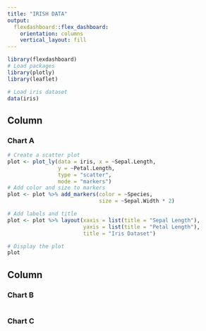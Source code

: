 ---
title: "IRISH DATA"
output: 
  flexdashboard::flex_dashboard:
    orientation: columns
    vertical_layout: fill
---

```{r setup, include=FALSE}
library(flexdashboard)
# Load packages
library(plotly)
library(leaflet)
```

```{r}
# Load iris dataset
data(iris)
```


Column {data-width=650}
-----------------------------------------------------------------------

### Chart A

```{r}
# Create a scatter plot
plot <- plot_ly(data = iris, x = ~Sepal.Length,
                y = ~Petal.Length, 
                type = "scatter",
                mode = "markers")
# Add color and size to markers
plot <- plot %>% add_markers(color = ~Species,
                             size = ~Sepal.Width * 2)

# Add labels and title
plot <- plot %>% layout(xaxis = list(title = "Sepal Length"), 
                        yaxis = list(title = "Petal Length"), 
                        title = "Iris Dataset")

# Display the plot
plot
```

Column {data-width=350}
-----------------------------------------------------------------------

### Chart B

```{r}

```

### Chart C

```{r}

```

